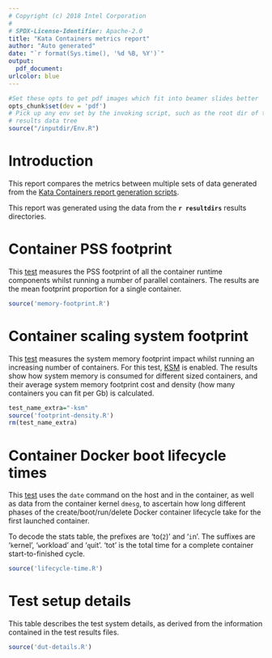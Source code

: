 ```yaml
---
# Copyright (c) 2018 Intel Corporation
#
# SPDX-License-Identifier: Apache-2.0
title: "Kata Containers metrics report"
author: "Auto generated"
date: "`r format(Sys.time(), '%d %B, %Y')`"
output:
  pdf_document:
urlcolor: blue
---
```


```r
#Set these opts to get pdf images which fit into beamer slides better
opts_chunk$set(dev = 'pdf')
# Pick up any env set by the invoking script, such as the root dir of the
# results data tree
source("/inputdir/Env.R")
```
\pagebreak

# Introduction
This report compares the metrics between multiple sets of data generated from
the [Kata Containers report generation scripts](github.com/kata-containers/tests/metrics/report/README.md).

This report was generated using the data from the **`r resultdirs`** results directories.

\pagebreak

# Container PSS footprint
This [test](https://github.com/kata-containers/tests/blob/master/metrics/density/docker_memory_usage.sh)
measures the PSS footprint of all the container runtime components whilst running a number
of parallel containers. The results are the mean footprint proportion for a single
container.

```r
source('memory-footprint.R')
```
\pagebreak

# Container scaling system footprint
This [test](https://github.com/kata-containers/tests/blob/master/metrics/density/footprint_data.sh)
measures the system memory footprint impact whilst running an increasing number
of containers. For this test, [KSM](https://en.wikipedia.org/wiki/Kernel_same-page_merging)
 is enabled. The results show how system memory is consumed for different sized
containers, and their average system memory footprint cost and density (how many
containers you can fit per Gb) is calculated.

```r
test_name_extra="-ksm"
source('footprint-density.R')
rm(test_name_extra)
```
\pagebreak

# Container Docker boot lifecycle times
This [test](https://github.com/kata-containers/tests/blob/master/metrics/time/launch_times.sh)
uses the `date` command on the host and in the container, as well as data from the container
kernel `dmesg`, to ascertain how long different phases of the create/boot/run/delete
Docker container lifecycle take for the first launched container.

To decode the stats table, the prefixes are 'to(`2`)' and '`i`n'. The suffixes are '`k`ernel', '`w`orkload' and '`q`uit'. 'tot' is the total time for a complete container start-to-finished cycle.

```r
source('lifecycle-time.R')
```
\pagebreak

# Test setup details

This table describes the test system details, as derived from the information contained
in the test results files.


```r
source('dut-details.R')
```
